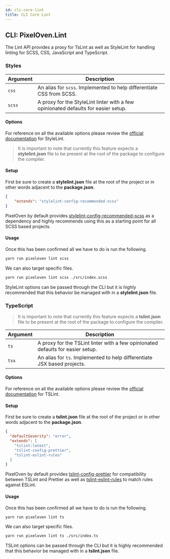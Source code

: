 ```yaml
---
id: cli-core-lint
title: CLI Core Lint
---
```

## CLI: PixelOven.Lint
The Lint API provides a proxy for TsLint as well as StyleLint for handling linting for SCSS, CSS, JavaScript and TypeScript.

### Styles
|Argument|Description|
|---|---|
|`css`| An alias for `scss`. Implemented to help differentiate CSS from SCSS.|
|`scss`| A proxy for the StyleLint linter with a few opinionated defaults for easier setup. |

#### Options
For reference on all the available options please review the [official documentation](https://stylelint.io/) for StyleLint. 

> It is important to note that currently this feature expects a **stylelint.json** file to be present at the root of the package to configure the compiler.

#### Setup
First be sure to create a **stylelint.json** file at the root of the project or in other words adjacent to the **package.json**.
```json
{
    "extends": "stylelint-config-recommended-scss"
}

```
PixelOven by default provides [stylelint-config-recommended-scss](https://github.com/kristerkari/stylelint-config-recommended-scss) as a dependency and highly recommends using this as a starting point for all SCSS based projects.

#### Usage
Once this has been confirmed all we have to do is run the following.
```bash
yarn run pixeloven lint scss
```
We can also target specific files.
```bash
yarn run pixeloven lint scss ./src/index.scss
```
StyleLint options can be passed through the CLI but it is highly recommended that this behavior be managed with in a **stylelint.json** file.

### TypeScript
> It is important to note that currently this feature expects a **tslint.json** file to be present at the root of the package to configure the compiler.

|Argument|Description|
|---|---|
|`ts`| A proxy for the TSLint linter with a few opinionated defaults for easier setup. |
|`tsx`| An alias for `ts`. Implemented to help differentiate JSX based projects.|

#### Options
For reference on all the available options please review the [official documentation](https://palantir.github.io/tslint/) for TSLint. 

#### Setup
First be sure to create a **tslint.json** file at the root of the project or in other words adjacent to the **package.json**.
```json
{
  "defaultSeverity": "error",
  "extends": [
    "tslint:latest",
    "tslint-config-prettier",
    "tslint-eslint-rules"
  ]
}
```
PixelOven by default provides [tslint-config-prettier](https://github.com/prettier/tslint-config-prettier) for compatibility between TSLint and Prettier as well as [tslint-eslint-rules](https://github.com/buzinas/tslint-eslint-rules) to match rules against ESLint.

#### Usage
Once this has been confirmed all we have to do is run the following.
```bash
yarn run pixeloven lint ts
```
We can also target specific files.
```bash
yarn run pixeloven lint ts ./src/index.ts
```
TSLint options can be passed through the CLI but it is highly recommended that this behavior be managed with in a **tslint.json** file.
